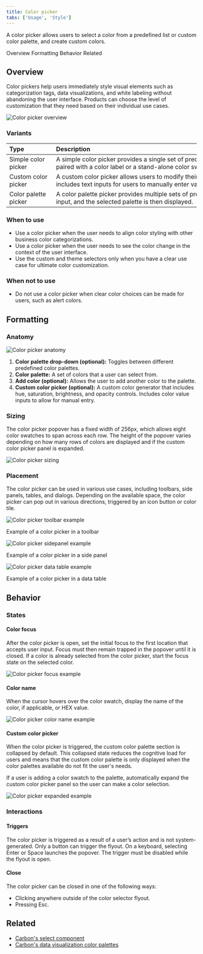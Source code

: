 ```yaml
---
title: Color picker
tabs: ['Usage', 'Style']
---
```


<PageDescription>

A color picker allows users to select a color from a predefined list or custom color palette, and create custom colors.

</PageDescription>

<AnchorLinks>
    <AnchorLink>Overview</AnchorLink>
    <AnchorLink>Formatting</AnchorLink>
    <AnchorLink>Behavior</AnchorLink>
    <AnchorLink>Related</AnchorLink>
</AnchorLinks>

## Overview
Color pickers help users immediately style visual elements such as categorization tags, data visualizations, and white labeling without abandoning the user interface. Products can choose the level of customization that they need based on their individual use cases.

<Row>
  <Column colLg={8}>

![Color picker overview](/images/colorpicker-overview.png)

  </Column>
</Row>


### Variants
| Type                 | Description                                                                                                                                                                                                                                                                    |
| -------------------- | ------------------------------------------------------------------------------------------------------------------------------------------------------------------------------------------------------------------------------------------------------------------------------ |
| Simple color picker  | A simple color picker provides a single set of predefined colors that the user can choose from. The simple color picker is available in a drop-down and can be paired with a color label or a stand-alone color swatch.                                                        |
| Custom color picker  | A custom color picker allows users to modify their own color values by using hue, saturation, brightness, and opacity controls. The custom color picker also includes text inputs for users to manually enter various color formats, including RGB and HEX.                    |
| Color palette picker | A color palette picker provides multiple sets of predefined color palettes the user can choose from. The color palette sets can be accessed through a [select](https://www.carbondesignsystem.com/components/select/usage/) input, and the selected palette is then displayed. |

### When to use
- Use a color picker when the user needs to align color styling with other business color categorizations.
- Use a color picker when the user needs to see the color change in the context of the user interface.
- Use the custom and theme selectors only when you have a clear use case for ultimate color customization.

### When not to use
- Do not use a color picker when clear color choices can be made for users, such as alert colors.

## Formatting

### Anatomy

<Row>
  <Column colLg={8}>

![Color picker anatomy](/images/colorpicker-anatomy.png)

  </Column>
</Row>


1. **Color palette drop-down (optional):** Toggles between different predefined color palettes.
2. **Color palette:** A set of colors that a user can select from.
3. **Add color (optional):** Allows the user to add another color to the palette.
4. **Custom color picker (optional):** A custom color generator that includes hue, saturation, brightness, and opacity controls. Includes color value inputs to allow for manual entry.

### Sizing
The color picker popover has a fixed width of 256px, which allows eight color swatches to span across each row. The height of the popover varies depending on how many rows of colors are displayed and if the custom color picker panel is expanded.

<Row>
  <Column colLg={8}>

![Color picker sizing](/images/colorpicker-sizing.png)

  </Column>
</Row>

### Placement
The color picker can be used in various use cases, including toolbars, side panels, tables, and dialogs. Depending on the available space, the color picker can pop out in various directions, triggered by an icon button or color tile.

<Row>
  <Column colLg={8}>

![Color picker toolbar example](/images/colorpicker-toolbar.png)
<Caption>Example of a color picker in a toolbar</Caption>

  </Column>
</Row>

<Row>
  <Column colLg={8}>

![Color picker sidepanel example](/images/colorpicker-sidepanel.png)
<Caption>Example of a color picker in a side panel</Caption>

  </Column>
</Row>

<Row>
  <Column colLg={8}>

![Color picker data table example](/images/colorpicker-table.png)
<Caption>Example of a color picker in a data table</Caption>

  </Column>
</Row>

## Behavior

### States

#### Color focus
After the color picker is open, set the initial focus to the first location that accepts user input. Focus must then remain trapped in the popover until it is closed. If a color is already selected from the color picker, start the focus state on the selected color.

<Row>
  <Column colLg={8}>

![Color picker focus example](/images/colorpicker-focus.png)

  </Column>
</Row>

#### Color name
When the cursor hovers over the color swatch, display the name of the color, if applicable, or HEX value.

<Row>
  <Column colLg={8}>

![Color picker color name example](/images/colorpicker-name.png)

  </Column>
</Row>

#### Custom color picker
When the color picker is triggered, the custom color palette section is collapsed by default. This collapsed state reduces the cognitive load for users and means that the custom color palette is only displayed when the color palettes available do not fit the user's needs.

If a user is adding a color swatch to the palette, automatically expand the custom color picker panel so the user can make a color selection.

<Row>
  <Column colLg={8}>

![Color picker expanded example](/images/colorpicker-expand.png)

  </Column>
</Row>

### Interactions

#### Triggers
The color picker is triggered as a result of a user’s action and is not system-generated. Only a button can trigger the flyout. On a keyboard, selecting Enter or Space launches the popover. The trigger must be disabled while the flyout is open.

#### Close
The color picker can be closed in one of the following ways:

- Clicking anywhere outside of the color selector flyout.
- Pressing Esc.

## Related
- [Carbon's select component](https://www.carbondesignsystem.com/components/select/usage/)
- [Carbon's data visualization color palettes](https://www.carbondesignsystem.com/data-visualization/color-palettes/)
